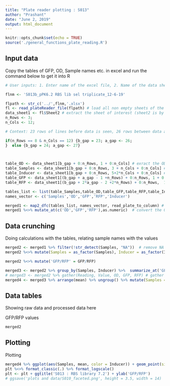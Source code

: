 ```yaml
---
title: "Plate reader plotting : S013"
author: "Prashant"
date: "June 2, 2019"
output: html_document
---
```


```r
knitr::opts_chunk$set(echo = TRUE)
source('./general_functions_plate_reading.R')
```

## Input data


Copy the tables of GFP, OD, Sample names etc. in excel and run the command below to get it into R

```r
# User inputs: 1. Enter name of the excel file, 2. Name of the data sheet(S) 3. number of rows and columns in plate reader data 4. Title for plots #comment (file name starts in the previous directory of this Rproject)

flnm <- 'S013b_pPK6.2 RBS lib sel triplicate_12-6-19'

flpath <- str_c('../',flnm,'.xlsx')
fl <- read_plateReader_file(flpath) # load all non empty sheets of the excel file into fl - as a list 
data_sheet1 <- fl$Sheet2 # extract the sheet of interest (sheet2 is by default the first non-empty sheet unless it was renamed)
n_Rows <- 3; 
n_Cols <- 12;

# Context: 23 rows of lines before data is seen, 26 rows between data and fluorescence values, 26 more rows till RFP values (including the row with <>); If partial plate is read there is 1 extra line in all 3 places

if(n_Rows == 8 & n_Cols == 12) {b_gap = 23; a_gap <- 26;
}  else {b_gap = 24; a_gap <- 27}
 


table_OD <- data_sheet1[b_gap + 0:n_Rows, 1 + 0:n_Cols] # exract the OD table
table_Samples <- data_sheet1[b_gap + 0:n_Rows, 3 + n_Cols + 0:n_Cols] # exract the Sample names table
table_Inducer <- data_sheet1[b_gap + 0:n_Rows, 5+2*n_Cols + 0:n_Cols] # exract the Inducer table
table_GFP <- data_sheet1[(b_gap + a_gap - 1 +n_Rows) + 0:n_Rows, 1 + 0:n_Cols] # exract the GFP values
table_RFP <- data_sheet1[(b_gap + 2*a_gap - 2 +2*n_Rows) + 0:n_Rows,  1 + 0:n_Cols] # exract the RFP values

tables_list <- list(table_Samples,table_OD,table_GFP,table_RFP,table_Inducer)
names_vector <- c('Samples','OD','GFP','RFP','Inducer')

merged1 <- map2_dfc(tables_list, names_vector, read_plate_to_column) # convert plate tables into columns and merge all four data types into 1 table
merged1 %<>% mutate_at(c('OD','GFP','RFP'),as.numeric)  # convert the OD, GFP and RFP into numbers (they are loaded as characters)
```

## Data crunching

Doing calculations with the tables, relating sample names with the values

```r
merged2 <- merged1 %>% filter(!str_detect(Samples, "NA"))  # remove NA samples (empty wells)
merged2 %<>% mutate(Samples = as_factor(Samples), Inducer = as_factor(Inducer)) # freeze order of samples as in the plate - columnwise - for easy plotting

merged2 %<>% mutate('GFP/RFP' = GFP/RFP)

merged3 <- merged2 %>% group_by(Samples, Inducer) %>%  summarize_at('GFP/RFP', funs(mean, sd)) # calculate mean and SD of the GFP/RFP
# merged3 <- merged2 %>% gather(Reading, Value, OD, GFP, RFP) # gather all the reading into 1 column
merged4 <- merged3 %>% arrange(mean) %>% ungroup() %>% mutate(Samples = fct_inorder(Samples))
```

## Data tables

Showing raw data and processed data here

GFP/RFP values
``` r
merged2
```


## Plotting

Plotting

```r
merged4 %>% ggplot(aes(Samples, mean, color = Inducer)) + geom_point(size = 3) + geom_errorbar(aes(ymin = mean - sd, ymax = mean + sd), width = 0.25) + scale_shape_manual(values = c(1,16)) -> plt
plt %<>% format_classic(.) %>% format_logscale()
plt <- plt + ggtitle('S013 : RBS library 7.2') + ylab('GFP/RFP') 
# ggsave('plots and data/S010_faceted.png', height = 3.5, width = 14)
```

